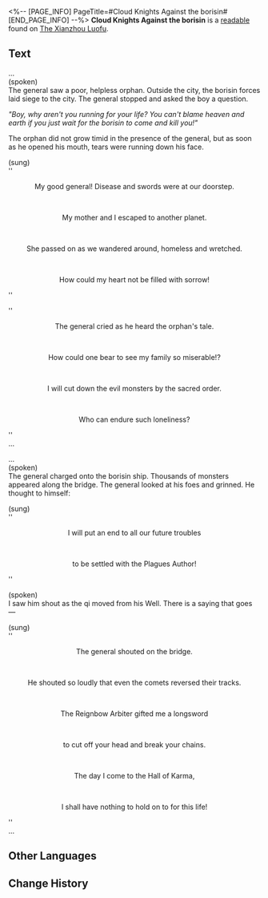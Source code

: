 <%-- [PAGE_INFO]
PageTitle=#Cloud Knights Against the borisin#
[END_PAGE_INFO] --%>
{{Readable Infobox
|id           = 156
|partIds      = 190331
|title        = 
|image        = Item Xianzhou Parchment.png
|world        = The Xianzhou Luofu
|parts        = 1
|author       = <!--to be added-->
|description  = A Foxian Drum Chant story that tells of the brutal battle between a Cloud Knights general and the borisin. Famous throughout the Xianzhou.
|part1        = Cloud Knights Against the Borisin
|source1      = {{cx|Source missing}}
|characters   = Lan; Yaoshi
|factions     = Borisin
}}
'''Cloud Knights Against the borisin''' is a [[readable]] found on [[The Xianzhou Luofu]].
<!--
==Location==
{{Map Embed|<map name>|<marker id>}}
-->
==Text==
...<br />
(spoken)<br />
The general saw a poor, helpless orphan. Outside the city, the borisin forces laid siege to the city. The general stopped and asked the boy a question.

''"Boy, why aren't you running for your life? You can't blame heaven and earth if you just wait for the borisin to come and kill you!"''

The orphan did not grow timid in the presence of the general, but as soon as he opened his mouth, tears were running down his face.

(sung)<br />
''<div align="center">My good general! Disease and swords were at our doorstep.</div>''<br />
''<div align="center">My mother and I escaped to another planet.</div>''<br />
''<div align="center">She passed on as we wandered around, homeless and wretched.</div>''<br />
''<div align="center">How could my heart not be filled with sorrow!</div>''

''<div align="center">The general cried as he heard the orphan's tale.</div>''<br />
''<div align="center">How could one bear to see my family so miserable!?</div>''<br />
''<div align="center">I will cut down the evil monsters by the sacred order.</div>''<br />
''<div align="center">Who can endure such loneliness?</div>''<br />
...

...<br />
(spoken)<br />
The general charged onto the borisin ship. Thousands of monsters appeared along the bridge. The general looked at his foes and grinned. He thought to himself:

(sung)<br />
''<div align="center">I will put an end to all our future troubles</div>''<br />
''<div align="center"> to be settled with the Plagues Author!</div>''

(spoken)<br />
I saw him shout as the qi moved from his Well. There is a saying that goes &mdash;

(sung)<br />
''<div align="center">The general shouted on the bridge.</div>''<br />
''<div align="center">He shouted so loudly that even the comets reversed their tracks.</div>''<br />
''<div align="center">The Reignbow Arbiter gifted me a longsword</div>''<br />
''<div align="center">to cut off your head and break your chains.</div>''<br />
''<div align="center">The day I come to the Hall of Karma, </div>''<br />
''<div align="center">I shall have nothing to hold on to for this life!</div>''<br />
...

<!--
==Trivia==
* 
-->
==Other Languages==
{{Other Languages
|en   = Cloud Knights Against the borisin
|zhs  = 云骑斗步离
|zht  = 雲騎鬥步離
|ja   = 雲騎と歩離の戦い
|ko   = 운기군과 보리인의 결투
|es   = Nimbocaballeros contra borisin
|fr   = Les Chevaliers des nuages contre les Borissiens
|ru   = Облачные Рыцари против борисинцев
|th   = Cloud Knight ปะทะ Borisin
|vi   = Vân Kỵ Đấu Boris
|de   = Wolkenritter gegen die Borisin
|id   = Cloud Knight Melawan Borisin
|pt   = Cavaleiros das Nuvens Contra os Borisin
}}

==Change History==
{{Change History|1.0}}